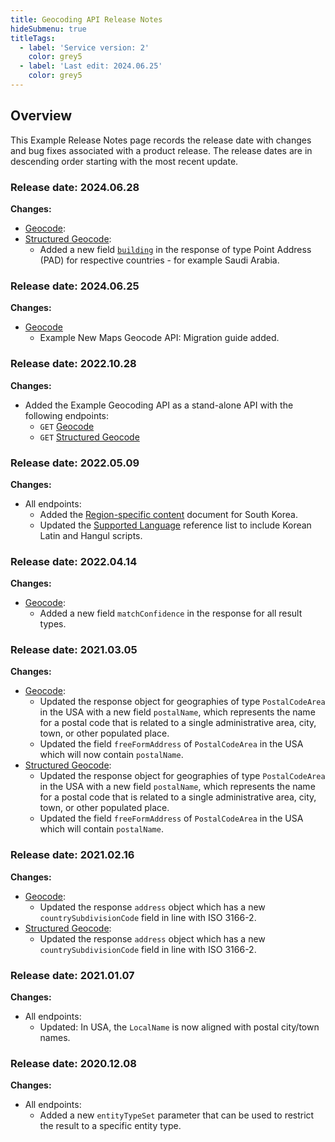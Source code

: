 ---
title: Geocoding API Release Notes
hideSubmenu: true
titleTags:
  - label: 'Service version: 2'
    color: grey5
  - label: 'Last edit: 2024.06.25'
    color: grey5
---  

## Overview  

This Example Release Notes page records the release date with changes and bug fixes associated with a product release. The release dates are in descending order starting with the most recent update. 

### Release date: 2024.06.28
**Changes:**
- [Geocode](../geocode):
- [Structured Geocode](../structured-geocode):
  - Added a new field [`building`](../geocode#building) in the response of type Point Address (PAD) for respective countries - for example Saudi Arabia.

### Release date: 2024.06.25
**Changes:**
- [Geocode](../geocode)
  - Example New Maps Geocode API: Migration guide added.

### Release date: 2022.10.28
**Changes:**  

- Added the Example Geocoding API as a stand-alone API with the following endpoints:
  -  `GET`   [Geocode](../geocode)
  -  `GET`   [Structured Geocode](../structured-geocode)

### Release date: 2022.05.09

**Changes:**  

- All endpoints:  
  - Added the [Region-specific content](/search-api/documentation/product-information/region-specific-content) document for South Korea.
  - Updated the [Supported Language](/search-api/documentation/product-information/supported-languages) reference list to include Korean Latin and Hangul scripts.

### Release date: 2022.04.14

**Changes:**    

- [Geocode](../geocode):
  - Added a new field `matchConfidence` in the response for all result types.

### Release date: 2021.03.05  

**Changes:**    

- [Geocode](../geocode):
  - Updated the response object for geographies of type `PostalCodeArea` in the USA with a new field `postalName`, which represents the name for a postal code that is related to a single administrative area, city, town, or other populated place.
  - Updated the field `freeFormAddress` of `PostalCodeArea` in the USA which will now contain `postalName`.
- [Structured Geocode](../structured-geocode):
  - Updated the response object for geographies of type `PostalCodeArea` in the USA with a new field `postalName`, which represents the name for a postal code that is related to a single administrative area, city, town, or other populated place.
  - Updated the field `freeFormAddress` of `PostalCodeArea` in the USA which will contain `postalName`.

### Release date: 2021.02.16  

**Changes:**   

- [Geocode](../geocode):
  - Updated the response `address` object which has a new `countrySubdivisionCode` field in line with ISO 3166-2.
- [Structured Geocode](../structured-geocode):
  - Updated the response `address` object which has a new `countrySubdivisionCode` field in line with ISO 3166-2. 

### Release date: 2021.01.07  

**Changes:**  

- All endpoints: 
  - Updated: In USA, the `LocalName` is now aligned with postal city/town names.

### Release date: 2020.12.08

**Changes:**  

- All endpoints: 
  - Added a new  `entityTypeSet`  parameter that can be used to restrict the result to a specific entity type.

